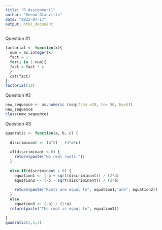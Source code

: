---
title: "R Assignment1"
author: "Keeno Glanville"
date: "2022-07-17"
output: html_document
---

Question #1

```{r}
factorial <- function(x){
  num = as.integer(x)
  fact = 1
  for(i in 1:num){
  fact = fact * i
  }
  cat(fact)
}
factorial(12)

```

Question #2

```{r}
new_sequence <- as.numeric (seq(from =20, to= 50, by=5))
new_sequence
class(new_sequence)
```

Question #3

```{r}

quadratic <- function(a, b, c) {
  
  discriminant <- (b^2) - (4*a*c)
  
  if(discriminant < 0) {
    return(paste("No real roots."))
  }
  
  else if(discriminant > 0) {
    equation1 <- (-b + sqrt(discriminant)) / (2*a)
    equation2 <- (-b - sqrt(discriminant)) / (2*a)
    
    return(paste("Roots are equal to", equation1,"and", equation2))
  }
  else 
    equation3 <- (-b) / (2*a)
  return(paste("The root is eqaul to", equation3))

}
quadratic(1,4,3)
```

